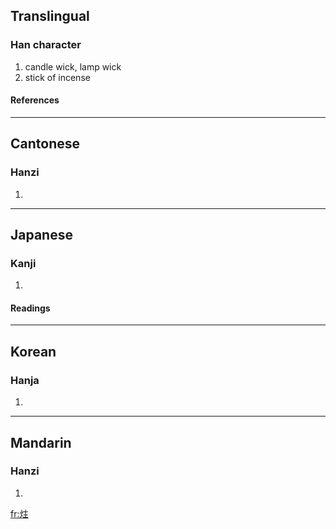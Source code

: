 ==Translingual==
===Han character===
{{Han char|rn=86|rad=火|as=05|sn=9|four=9081<sub>4</sub>|canj=火卜土 (FYG)}}
# candle wick, lamp wick
# stick of incense
====References====
{{Han ref|kx=0669.060|dkj=18965|dj=1078.100|hdz=32196.130|uh=70B7|ud=28855|bh=CFAE|bd=53166}}

----
==Cantonese==
===Hanzi===
{{yue-hanzi|jyut=|y=jyu3}}
# {{defn|Cantonese}}

----
==Japanese==
===Kanji===
{{ja-kanji|grade=|rs=火05}}
# {{defn|Japanese}} 
====Readings====
{{ja-readings|on=[[しゅ]] (shu)|kun=[[とうしん]] (toushin)}}

----
==Korean==
===Hanja===
{{ko-hanja|hangeul=주|eumhun=|rv=ju|mr=chu|y=cwu}}
# {{defn|Korean}}

----
==Mandarin==
===Hanzi===
{{cmn-hanzi|pin=[[zhù]] (zhu4)|wg=chu<sup>4</sup>}}
# {{defn|Mandarin}}

[[fr:炷]]